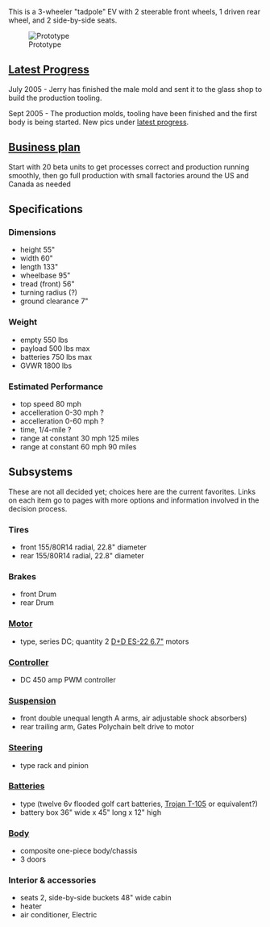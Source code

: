 This is a 3-wheeler "tadpole" EV with 2 steerable front wheels, 1 driven rear wheel, and 2 side-by-side seats.

[[Image:FreedomEV-proto-ph3.jpg|thumb|Prototype]]

==[[Progress Pics|Latest Progress]]==

July 2005 - Jerry has finished the male mold and sent it to the glass shop to build the production tooling.
       
Sept 2005 - The production molds, tooling have been finished and the first body is being started.  New pics under [[Progress Pics|latest progress]].

==[[Business plan for the Freedom EV|Business plan]]==
Start with 20 beta units to get 
processes correct and production running
smoothly, then go full
production with small factories
around the US and Canada as needed

==Specifications==

===Dimensions===
*height 55"
*width 60"
*length 133"
*wheelbase 95"
*tread (front) 56"
*turning radius (?)
*ground clearance 7"

===Weight===
*empty 550 lbs
*payload 500 lbs max
*batteries 750 lbs max
*GVWR 1800 lbs

===Estimated Performance===
*top speed 80 mph
*accelleration 0-30 mph  ?
*accelleration 0-60 mph  ?
*time, 1/4-mile ?
*range at constant 30 mph 125 miles
*range at constant 60 mph  90 miles

==Subsystems==
These are not all decided yet; choices here are the current favorites.  Links on each item go to pages with more options and information involved in the decision process.

===Tires===
*front 155/80R14 radial, 22.8" diameter
*rear 155/80R14 radial, 22.8" diameter

===Brakes===
*front Drum
*rear  Drum 

===[[Motor and controller|Motor]]===
*type, series DC; quantity 2 [http://www.cloudelectric.com/item.jhtml?PRID=793411 D+D ES-22 6.7"] motors

===[[Motor and controller|Controller]]===
*DC 450 amp PWM controller 

===[[FreedomEV Suspension|Suspension]]===
*front double unequal length A arms, air adjustable shock absorbers)
*rear trailing arm, Gates Polychain belt drive to motor

===[[FreedomEV Steering|Steering]]===
*type rack and pinion

===[[FreedomEV Batteries|Batteries]]===
*type (twelve 6v flooded golf cart batteries, [http://www.trojan-battery.com/Products/ProductSpec.aspx?Name=T-105 Trojan T-105] or equivalent?)
*battery box 36" wide x 45" long x 12" high

===[[FreedomEV Body|Body]]===
*composite one-piece body/chassis
*3 doors 

===Interior & accessories===
*seats 2, side-by-side buckets 48" wide cabin
*heater 
*air conditioner,  Electric